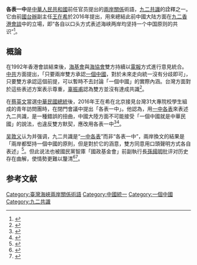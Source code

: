 {{Distinguish|一中各表}}
'''各表一中'''是[[中華人民共和國|中華人民共和國]]前任官员提出的[[兩岸關係|兩岸關係]]術語，[[九二共識|九二共識]]的詮釋之一。它由前[[國台辦|國台辦]]副主任[[王在希|王在希]]於2016年提出{{R|一中各表走樣}}，用來總結此前中國大陆方面在[[九二香港會談|九二香港會談]]中的立場，即“各自以口头方式表述海峡两岸均坚持一个中国原则的共识”<ref>{{cite web|title="“九二共识”的由来"|url=http://www.gwytb.gov.cn/wyly/201607/t20160712_11506678.htm|website=中共中央台办、国务院台办|accessdate=2019-04-01|date=2016-07-12|archive-date=2019-04-01|archive-url=https://web.archive.org/web/20190401191515/http://www.gwytb.gov.cn/wyly/201607/t20160712_11506678.htm|dead-url=no}}</ref>。

==概論==
在1992年香港會談結束後，[[海基會|海基會]]與[[海協會|海協會]]雙方持續以[[電報|電報]]方式進行意見統合。[[中共|中共]]方面提出，「只要兩岸雙方承認[[一個中國|一個中國]]，對於未來走向統一沒有分歧即可」，只要雙方承認這個前提，可以暫時不去討論「一個中國」的實際內涵。台灣方面對於這些表述方案表示尊重，[[辜振甫|辜振甫]]認為雙方並沒有達成共識<ref name="92_2">{{cite news|publisher=自由電子報|title=《還原九二香港會談》辜老多次談話 點破兩岸沒有共識|url=http://www.libertytimes.com/2008/new/mar/29/today-fo1-3.htm|date=2008-03-29|deadurl=yes|archiveurl=https://archive.is/20130427012142/http://www.libertytimes.com/2008/new/mar/29/today-fo1-3.htm|archivedate=2013-04-27|accessdate=2016-10-16}}</ref>。

在[[蔡英文|蔡英文]]當選[[中華民國總統|中華民國總統]]後，2016年王在希在北京接見台灣31大專院校學生組成的青年訪問團時，在閉門會議中提出「各表一中」。他認為，用[[一中各表|一中各表]]來表述九二共識，是一種錯誤的扭曲，中國大陸方面不可能接受「一個中國就是中華民國」的說法，也違反雙方默契，應改用各表一中<ref name=一中各表走樣>{{cite news|author1=陳君碩|title=國台辦前副主任：一中各表走樣|url=http://www.chinatimes.com/newspapers/20160122000832-260301|accessdate=2016-10-16|agency=中國時報|date=2016-01-22|archive-date=2016-10-18|archive-url=https://web.archive.org/web/20161018235600/http://www.chinatimes.com/newspapers/20160122000832-260301|dead-url=no}}</ref><ref>{{cite news|author1=唐詩|title=前國台辦副主任爆料：中國堅持「各表一中」非「一中各表」|url=https://www.peoplenews.tw/news/5c13b97e-2408-4208-b3c8-8bb564c2f5ca|accessdate=2016-10-16|agency=民報|date=2016-01-21|archive-date=2016-03-04|archive-url=https://web.archive.org/web/20160304133734/http://www.peoplenews.tw/news/5c13b97e-2408-4208-b3c8-8bb564c2f5ca|dead-url=no}}</ref>。

[[吴敦义|吴敦义]]认为并强调，九二共識是“[[一中各表|一中各表]]”而非“各表一中”，兩岸換文的結果是「兩岸都堅持一個中國的原則，但是對於它的涵意，雙方同意用口頭聲明方式各自表述」<ref>{{cite news |title=吳敦義：「一中各表」不能在中國公開講 |url=https://news.ltn.com.tw/news/politics/breakingnews/2627756 |accessdate=2019-11-14 |work=自由時報電子報 |date=2018-11-29 |archive-date=2018-12-18 |archive-url=https://web.archive.org/web/20181218022022/http://news.ltn.com.tw/news/politics/breakingnews/2627756 |dead-url=no }}</ref>。但此说法也被國民黨智庫「國政基金會」前副執行長[[孫揚明|孫揚明]]批评对历史存在曲解，使情勢更難以釐清<ref>{{cite web |author1=孫揚明 |title=兩個半人扭曲了兩岸 |url=https://www.chinatimes.com/newspapers/20171017000594-260109?chdtv|website=[[中國時報|中國時報]] |accessdate=2019-11-14 |date=2017-10-17}}</ref><ref>{{cite web |author1=[[中評社|中評社]] |title=侯友宜直攻2024？孫揚明：罩門還未露出 |url=https://www.bastillepost.com/hongkong/article/7822424-侯友宜直攻2024？孫揚明：罩門還未露出 |website=[[巴士的報|巴士的報]] |accessdate=2022-02-25 |date=2021-01-19 |archive-date=2022-02-25 |archive-url=https://web.archive.org/web/20220225042212/https://www.bastillepost.com/hongkong/article/7822424-%E4%BE%AF%E5%8F%8B%E5%AE%9C%E7%9B%B4%E6%94%BB2024%EF%BC%9F%E5%AD%AB%E6%8F%9A%E6%98%8E%EF%BC%9A%E7%BD%A9%E9%96%80%E9%82%84%E6%9C%AA%E9%9C%B2%E5%87%BA }}</ref>。

== 参考文献 ==
{{Reflist}}

[[Category:臺灣海峽兩岸關係術語|Category:臺灣海峽兩岸關係術語]]
[[Category:中國統一|Category:中國統一]]
[[Category:一個中國|Category:一個中國]]
[[Category:九二共識|Category:九二共識]]